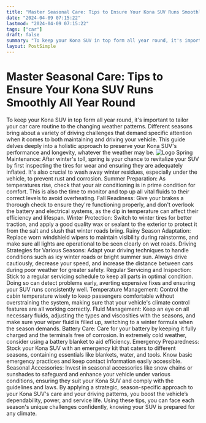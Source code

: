 ```yaml
---
title: "Master Seasonal Care: Tips to Ensure Your Kona SUV Runs Smoothly All Year Round"
date: "2024-04-09 07:15:22"
lastmod: "2024-04-09 07:15:22"
tags: ["car"]
draft: false
summary: "To keep your Kona SUV in top form all year round, it's important to tailor your car care routine to the changing weather patterns. Different seasons bring about a variety of driving challenges that demand specific attention when it comes to both maintaining and driving your vehicle. This guide delves deeply into a holistic approach to preserve your Kona SUV's performance and longevity, whatever the weather may be."
layout: PostSimple
---
```

# Master Seasonal Care: Tips to Ensure Your Kona SUV Runs Smoothly All Year Round
To keep your Kona SUV in top form all year round, it's important to tailor your car care routine to the changing weather patterns. Different seasons bring about a variety of driving challenges that demand specific attention when it comes to both maintaining and driving your vehicle. This guide delves deeply into a holistic approach to preserve your Kona SUV's performance and longevity, whatever the weather may be.
<img alt="Logo" class="lazyImg" data-src="https://cdn.seniorsselection.com/src_image/26cfd94cd34eccc11043487edac743e0.webp" src="/statics/image/loading.webp"/>
Spring Maintenance:
After winter's toll, spring is your chance to revitalize your SUV by first inspecting the tires for wear and ensuring they are adequately inflated. It's also crucial to wash away winter residues, especially under the vehicle, to prevent rust and corrosion.
Summer Preparation:
As temperatures rise, check that your air conditioning is in prime condition for comfort. This is also the time to monitor and top up all vital fluids to their correct levels to avoid overheating.
Fall Readiness:
Give your brakes a thorough check to ensure they're functioning properly, and don't overlook the battery and electrical systems, as the dip in temperature can affect their efficiency and lifespan.
Winter Protection:
Switch to winter tires for better traction, and apply a good quality wax or sealant to the exterior to protect it from the salt and slush that winter roads bring.
Rainy Season Adaptation:
Replace worn windshield wipers to maintain visibility during rainstorms, and make sure all lights are operational to be seen clearly on wet roads.
Driving Strategies for Various Seasons:
Adapt your driving techniques to handle conditions such as icy winter roads or bright summer sun. Always drive cautiously, decrease your speed, and increase the distance between cars during poor weather for greater safety.
Regular Servicing and Inspection:
Stick to a regular servicing schedule to keep all parts in optimal condition. Doing so can detect problems early, averting expensive fixes and ensuring your SUV runs consistently well.
Temperature Management:
Control the cabin temperature wisely to keep passengers comfortable without overstraining the system, making sure that your vehicle's climate control features are all working correctly.
Fluid Management:
Keep an eye on all necessary fluids, adjusting the types and viscosities with the seasons, and make sure your wiper fluid is filled up, switching to a winter formula when the season demands.
Battery Care:
Care for your battery by keeping it fully charged and the terminals free of corrosion. In extremely cold weather, consider using a battery blanket to aid efficiency.
Emergency Preparedness:
Stock your Kona SUV with an emergency kit that caters to different seasons, containing essentials like blankets, water, and tools. Know basic emergency practices and keep contact information easily accessible.
Seasonal Accessories:
Invest in seasonal accessories like snow chains or sunshades to safeguard and enhance your vehicle under various conditions, ensuring they suit your Kona SUV and comply with the guidelines and laws.
By applying a strategic, season-specific approach to your Kona SUV's care and your driving patterns, you boost the vehicle’s dependability, power, and service life. Using these tips, you can face each season's unique challenges confidently, knowing your SUV is prepared for any climate.
        